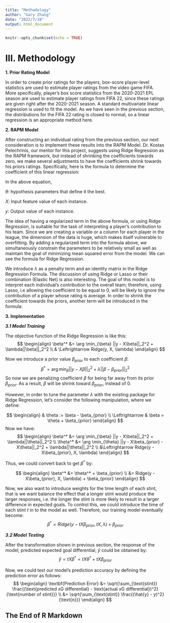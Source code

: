 ```yaml
---
title: "Methodology"
author: "Gary Zhang"
date: "2022/7/28"
output: html_document
---
```


```r
knitr::opts_chunk$set(echo = TRUE)
```

# **III. Methodology**


**1. Prior Rating Model**

In order to create prior ratings for the players, box-score player-level statistics are used to estimate player ratings from the video game FIFA. More specifically, player's box score statistics from the 2020-2021 EPL season are used to estimate player ratings from FIFA 22, since these ratings are given right after the 2020-2021 season. A standard multivariate linear regression is used to fit the model. As we have seen in the previous section, the distributions for the FIFA 22 rating is closed to normal, so a linear regression is an appropriate method here.


**2. RAPM Model**


After constructing an individual rating from the previous section, our next consideration is to implement these results into the RAPM Model. Dr. Kostas Pelechrinis, our mentor for this project, suggests using Ridge Regression as the RAPM framework, but instead of shrinking the coefficients towards zero, we make several adjustments to have the coefficients shrink towards his priors ratings. Specifically, here is the formula to determine the coefficient of this linear regression:


```{=tex}
\begin{equation}
\theta = (X^{T}X)^{-1}(X^{T}y)
\end{equation}
```
In the above equation,


$\theta$: hypothesis parameters that define it the best.


$X$: Input feature value of each instance.


$y$: Output value of each instance.


The idea of having a regularized term in the above formula, or using Ridge Regression, is suitable for the task of interpreting a player's contribution to his team. Since we are creating a variable or a column for each player in the league, the dimension of the data is huge, which makes itself vulnerable to overfitting. By adding a regularized term into the formula above, we simultaneously constrain the parameters to be relatively small as well as maintain the goal of minimizing mean squared error from the model. We can see the formula for Ridge Regression.


```{=tex}
\begin{equation}
\theta = (X^{T}X + \lambda I)^{-1}(X^{T}y)
\end{equation}
```


We introduce $\lambda$ as a penalty term and an identity matrix in the Ridge Regression Formula. The discussion of using Ridge or Lasso or their combination (Elastic Net) is also interesting. The goal of this model is to interpret each individual's contribution to the overall team; therefore, using Lasso, i.e allowing the coefficient to be equal to 0, will be likely to ignore the contribution of a player whose rating is average. In order to shrink the coefficient towards the priors, another term will be introduced in the formula:


```{=tex}
\begin{equation}
\theta = (X^{T}X + \lambda I)^{-1}(X^{T}y + I*L)
\end{equation}
```



**3. Implementation**

  ***3.1 Model Training***

The objective function of the Ridge Regression is like this:
$$
  \begin{align}
    \beta^* &= \arg \min_{\beta} ||y - X\beta||_2^2 + \lambda||\beta||_2^2 \\
    & \Leftrightarrow Ridge(y, X, \lambda)
  \end{align}
$$

Now we introduce a prior value $\beta_{prior}$ to each coefficient $\beta$:
$$
  \begin{equation}
    \beta^* = \arg \min_{\beta} ||y - X\beta||_2^2 + \lambda||\beta - \beta_{prior}||_2^2
  \end{equation}
$$
So now we are penalizing coefficient $\beta$ for being far away from its prior $\beta_{prior}$. As a result, $\beta$ will be shrink toward $\beta_{prior}$, instead of $0$.


However, in order to tune the parameter $\lambda$ with the existing package for Ridge Regression, let's consider the following manipulation, where we define:

$$
  \begin{align}
    & \theta := \beta - \beta_{prior} \\
    \Leftrightarrow & \beta = \theta + \beta_{prior}
  \end{align}
$$
Now we have:
$$  
    \begin{align}
      \beta^* &= \arg \min_{\beta} ||y - X\beta||_2^2 + \lambda||\theta||_2^2 \\
      \theta^* &= \arg \min_{\theta} ||y - X\beta_{prior} - X\theta||_2^2 + \lambda||\theta||_2^2 \\
      &\Leftrightarrow Ridge(y - X\beta_{prior}, X, \lambda)
    \end{align}
$$

Thus, we could convert back to get $\beta^*$ by:

$$
  \begin{align}
    \beta^* &= \theta^* + \beta_{prior} \\
    &= Ridge(y - X\beta_{prior}, X, \lambda) + \beta_{prior}
  \end{align}
$$

Now, we also want to introduce weights for the time length of each stint, that is we want balance the effect that a longer stint would produce the larger responses, i.e. the longer the stint is more likely to result in a larger difference in expected goals. To control this, we could introduce the time of each stint $t$ in to the model as well. Therefore, our training model eventually become:
$$
  \begin{equation}
    \beta^* = Ridge(y - tX\beta_{prior}, tX, \lambda) + \beta_{prior}
  \end{equation}
$$


  ***3.2 Model Testing***

After the transformation shown in previous section, the response of the model, predicted expected goal differential, $\hat{y}$ could be obtained by:
$$
  \begin{equation}
    \hat{y} = tX\beta^* = tX\theta^* + tX\beta_{prior}
  \end{equation}
$$

Now, we could test our model's prediction accuracy by defining the prediction error as follows:
$$
  \begin{align}
    \textbf{Prediction Error} &= \sqrt{\sum_{\text{stint}} \frac{(\text{predicted xG differential} - \text{actual xG differential})^2}{\text{number of stint}}} \\
    &= \sqrt{\sum_{\text{stint}} \frac{(\hat{y} - y)^2}{\text{n}}}
  \end{align}
$$


## The End of R Markdown

